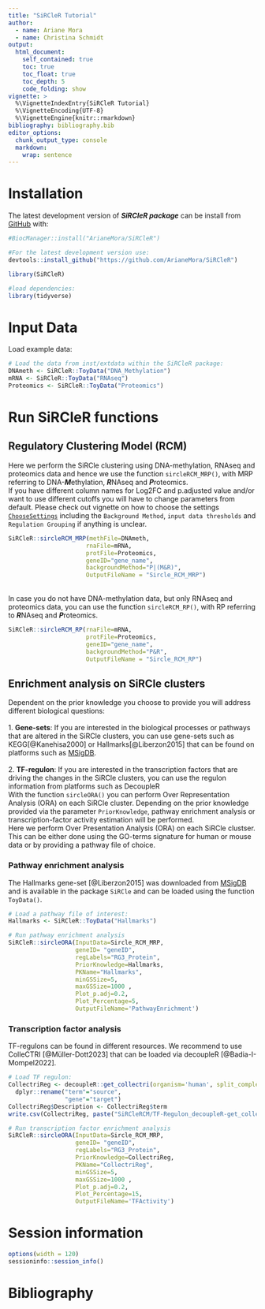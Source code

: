 ```yaml
---
title: "SiRCleR Tutorial"
author:
  - name: Ariane Mora
  - name: Christina Schmidt
output: 
  html_document:
    self_contained: true
    toc: true
    toc_float: true
    toc_depth: 5
    code_folding: show
vignette: >
  %\VignetteIndexEntry{SiRCleR Tutorial}
  %\VignetteEncoding{UTF-8}
  %\VignetteEngine{knitr::rmarkdown}
bibliography: bibliography.bib
editor_options:
  chunk_output_type: console
  markdown:
    wrap: sentence
---
```



# Installation
The latest development version of ***SiRCleR package*** can be install from [GitHub](https://github.com/ArianeMora/SiRCleR) with:
```r
#BiocManager::install("ArianeMora/SiRCleR")

#For the latest development version use:
devtools::install_github("https://github.com/ArianeMora/SiRCleR")

library(SiRCleR)

#load dependencies:
library(tidyverse)
```

# Input Data
Load example data:
```r
# Load the data from inst/extdata within the SiRCleR package:
DNAmeth <- SiRCleR::ToyData("DNA_Methylation")
mRNA <- SiRCleR::ToyData("RNAseq")
Proteomics <- SiRCleR::ToyData("Proteomics")
```

# Run SiRCleR functions
## Regulatory Clustering Model (RCM)
Here we perform the SiRCle clustering using DNA-methylation, RNAseq and proteomics data and hence we use the function `sircleRCM_MRP()`, with MRP referring to DNA-***M***ethylation, ***R***NAseq and ***P***roteomics.\
If you have different column names for Log2FC and p.adjusted value and/or want to use different cutoffs you will have to change parameters from default. Please check out vignette on how to choose the settings [`ChooseSettings`](https://ArianeMora.github.io/SiRCleR/articles/ChooseSettings.html) including the `Background Method`, `input data thresholds` and `Regulation Grouping` if anything is unclear.
```r
SiRCleR::sircleRCM_MRP(methFile=DNAmeth,
                      rnaFile=mRNA,
                      protFile=Proteomics,
                      geneID="gene_name",
                      backgroundMethod="P|(M&R)",
                      OutputFileName = "Sircle_RCM_MRP")
```
\
In case you do not have DNA-methylation data, but only RNAseq and proteomics data, you can use the function `sircleRCM_RP()`, with RP referring to ***R***NAseq and ***P***roteomics.\
```r
SiRCleR::sircleRCM_RP(rnaFile=mRNA,
                      protFile=Proteomics,
                      geneID="gene_name",
                      backgroundMethod="P&R",
                      OutputFileName = "Sircle_RCM_RP")
```

## Enrichment analysis on SiRCle clusters
Dependent on the prior knowledge you choose to provide you will address different biological questions:\
\
1. **Gene-sets**: If you are interested in the biological processes or pathways that are altered in the SiRCle clusters, you can use gene-sets such as KEGG[@Kanehisa2000] or Hallmarks[@Liberzon2015] that can be found on platforms such as [MSigDB](https://www.gsea-msigdb.org/gsea/msigdb).\
\
2. **TF-regulon**: If you are interested in the transcription factors that are driving the changes in the SiRCle clusters, you can use the regulon information from platforms such as DecoupleR
\
With the function `sircleORA()` you can perform Over Representation Analysis (ORA) on each SiRCle cluster. Depending on the prior knowledge provided via the parameter `PriorKnowledge`, pathway enrichment analysis or transcription-factor activity estimation will be performed. \
Here we perform Over Presentation Analysis (ORA) on each SiRCle clustser. This can be either done using the GO-terms signature for human or mouse data or by providing a pathway file of choice.\

### Pathway enrichment analysis
The Hallmarks gene-set [@Liberzon2015] was downloaded from [MSigDB](https://www.gsea-msigdb.org/gsea/msigdb) and is available in the package `SiRCle` and can be loaded using the function `ToyData()`.
```r
# Load a pathway file of interest:
Hallmarks <- SiRCleR::ToyData("Hallmarks")

# Run pathway enrichment analysis
SiRCleR::sircleORA(InputData=Sircle_RCM_MRP,
                   geneID= "geneID",
                   regLabels="RG3_Protein",
                   PriorKnowledge=Hallmarks,
                   PKName="Hallmarks",
                   minGSSize=5,
                   maxGSSize=1000 ,
                   Plot_p.adj=0.2,
                   Plot_Percentage=5,
                   OutputFileName='PathwayEnrichment')

```

### Transcription factor analysis
TF-regulons can be found in different resources. We recommend to use ColleCTRI [@Müller-Dott2023] that can be loaded via decoupleR [@Badia-I-Mompel2022].
```r
# Load TF regulon:
CollectriReg <- decoupleR::get_collectri(organism='human', split_complexes=FALSE)[,c(1:2)]%>%
  dplyr::rename("term"="source",
                "gene"="target")
CollectriReg$Description <- CollectriReg$term
write.csv(CollectriReg, paste("SiRCleRCM/TF-Regulon_decoupleR-get_collectri_",format(Sys.Date(), "%d.%m.%Y") ,".csv", sep=""))#It is always recommended to save the prior knwoeldge that was used in your analysis

# Run transcription factor enrichment analysis
SiRCleR::sircleORA(InputData=Sircle_RCM_MRP,
                   geneID= "geneID",
                   regLabels="RG3_Protein",
                   PriorKnowledge=CollectriReg,
                   PKName="CollectriReg",
                   minGSSize=5,
                   maxGSSize=1000 ,
                   Plot_p.adj=0.2,
                   Plot_Percentage=15,
                   OutputFileName='TFActivity')


```

# Session information
```r
options(width = 120)
sessioninfo::session_info()
```

# Bibliography

